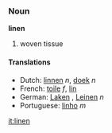 ===Noun===
'''linen'''

# woven tissue

====Translations====
*Dutch: [[linnen]] ''n'', [[doek]] ''n''
*French: [[toile]] ''f'', [[lin]]
*German: [[Laken]] '' '', [[Leinen]] ''n''
*Portuguese: [[linho]] ''m''

[[it:linen]]